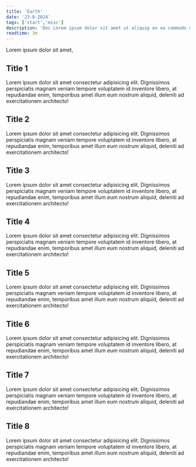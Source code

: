 ```yaml
---
title: 'Earth'
date: '23-8-2024'
tags: ['start','misc']
description: 'Dec Lorem ipsum dolor sit amet ut aliquip ex ea commodo consequat'
readtime: 3m
---
```


Lorem ipsum dolor sit amet,

## Title 1
Lorem ipsum dolor sit amet consectetur adipisicing elit. Dignissimos perspiciatis magnam veniam tempore voluptatem id inventore libero, at repudiandae enim, temporibus amet illum eum nostrum aliquid, deleniti ad exercitationem architecto!
## Title 2
Lorem ipsum dolor sit amet consectetur adipisicing elit. Dignissimos perspiciatis magnam veniam tempore voluptatem id inventore libero, at repudiandae enim, temporibus amet illum eum nostrum aliquid, deleniti ad exercitationem architecto!
## Title 3
Lorem ipsum dolor sit amet consectetur adipisicing elit. Dignissimos perspiciatis magnam veniam tempore voluptatem id inventore libero, at repudiandae enim, temporibus amet illum eum nostrum aliquid, deleniti ad exercitationem architecto!
## Title 4
Lorem ipsum dolor sit amet consectetur adipisicing elit. Dignissimos perspiciatis magnam veniam tempore voluptatem id inventore libero, at repudiandae enim, temporibus amet illum eum nostrum aliquid, deleniti ad exercitationem architecto!
## Title 5
Lorem ipsum dolor sit amet consectetur adipisicing elit. Dignissimos perspiciatis magnam veniam tempore voluptatem id inventore libero, at repudiandae enim, temporibus amet illum eum nostrum aliquid, deleniti ad exercitationem architecto!
## Title 6
Lorem ipsum dolor sit amet consectetur adipisicing elit. Dignissimos perspiciatis magnam veniam tempore voluptatem id inventore libero, at repudiandae enim, temporibus amet illum eum nostrum aliquid, deleniti ad exercitationem architecto!
## Title 7
Lorem ipsum dolor sit amet consectetur adipisicing elit. Dignissimos perspiciatis magnam veniam tempore voluptatem id inventore libero, at repudiandae enim, temporibus amet illum eum nostrum aliquid, deleniti ad exercitationem architecto!
## Title 8
Lorem ipsum dolor sit amet consectetur adipisicing elit. Dignissimos perspiciatis magnam veniam tempore voluptatem id inventore libero, at repudiandae enim, temporibus amet illum eum nostrum aliquid, deleniti ad exercitationem architecto!
